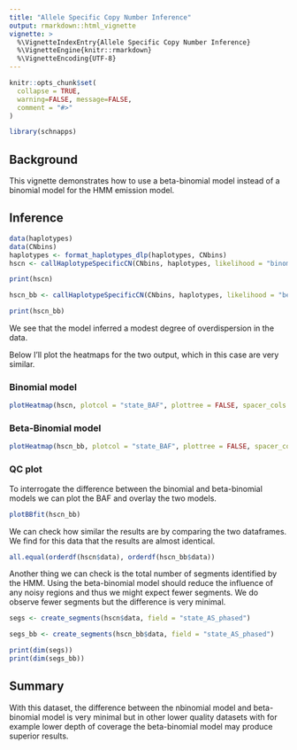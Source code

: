 ```yaml
---
title: "Allele Specific Copy Number Inference"
output: rmarkdown::html_vignette
vignette: >
  %\VignetteIndexEntry{Allele Specific Copy Number Inference}
  %\VignetteEngine{knitr::rmarkdown}
  %\VignetteEncoding{UTF-8}
---
```


```r
knitr::opts_chunk$set(
  collapse = TRUE,
  warning=FALSE, message=FALSE, 
  comment = "#>"
)
```

```r
library(schnapps)
```

## Background
This vignette demonstrates how to use a beta-binomial model instead of a binomial model for the HMM emission model.

## Inference
```r
data(haplotypes)
data(CNbins)
haplotypes <- format_haplotypes_dlp(haplotypes, CNbins)
hscn <- callHaplotypeSpecificCN(CNbins, haplotypes, likelihood = "binomial")

print(hscn)

hscn_bb <- callHaplotypeSpecificCN(CNbins, haplotypes, likelihood = "betabinomial")

print(hscn_bb)

```
We see that the model inferred a modest degree of overdispersion in the data.

Below I'll plot the heatmaps for the two output, which in this case are very similar.

### Binomial model
```r
plotHeatmap(hscn, plotcol = "state_BAF", plottree = FALSE, spacer_cols = 15)
```

### Beta-Binomial model
```r
plotHeatmap(hscn_bb, plotcol = "state_BAF", plottree = FALSE, spacer_cols = 15)
```

### QC plot
To interrogate the difference between the binomial and beta-binomial models we can plot the BAF and overlay the two models.

```r
plotBBfit(hscn_bb)
```

We can check how similar the results are by comparing the two dataframes. We find for this data that the results are almost identical.
```r
all.equal(orderdf(hscn$data), orderdf(hscn_bb$data))
```

Another thing we can check is the total number of segments identified by the HMM. Using the beta-binomial model should reduce the influence of any noisy regions and thus we might expect fewer segments. We do observe fewer segments but the difference is very minimal.

```r
segs <- create_segments(hscn$data, field = "state_AS_phased")

segs_bb <- create_segments(hscn_bb$data, field = "state_AS_phased")

print(dim(segs))
print(dim(segs_bb))
```


## Summary
With this dataset, the difference between the nbinomial model and beta-binomial model is very minimal but in other lower quality datasets with for example lower depth of coverage the beta-binomial model may produce superior results.


